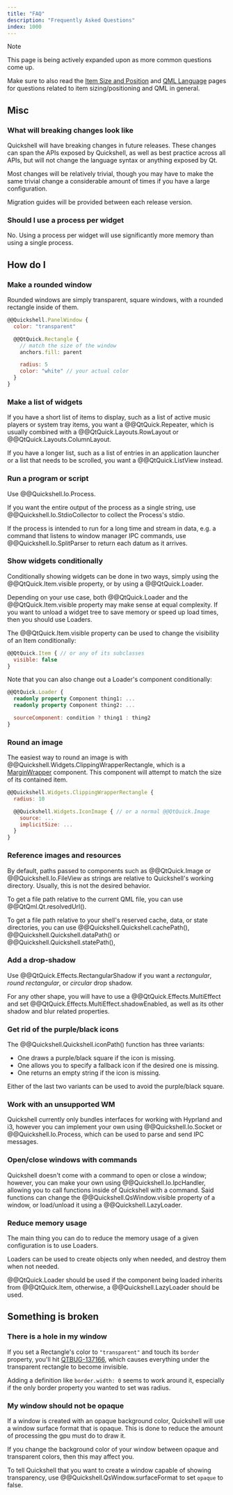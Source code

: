 ```yaml
---
title: "FAQ"
description: "Frequently Asked Questions"
index: 1000
---
```


> [!NOTE]
> This page is being actively expanded upon as more common questions come up.
>
> Make sure to also read the [Item Size and Position](/docs/guide/size-position) and
> [QML Language](/docs/guide/qml-language) pages for questions related to
> item sizing/positioning and QML in general.

## Misc

### What will breaking changes look like
Quickshell will have breaking changes in future releases. These changes can
span the APIs exposed by Quickshell, as well as best practice across all
APIs, but will not change the language syntax or anything exposed by Qt.

Most changes will be relatively trivial, though you may have to make the same
trivial change a considerable amount of times if you have a large configuration.

Migration guides will be provided between each release version.

### Should I use a process per widget
No. Using a process per widget will use significantly more memory than using a
single process.

## How do I

### Make a rounded window
Rounded windows are simply transparent, square windows, with a rounded rectangle
inside of them.

```qml
@@Quickshell.PanelWindow {
  color: "transparent"

  @@QtQuick.Rectangle {
    // match the size of the window
    anchors.fill: parent

    radius: 5
    color: "white" // your actual color
  }
}
```

### Make a list of widgets
If you have a short list of items to display, such as a list of active music
players or system tray items, you want a @@QtQuick.Repeater, which is
usually combined with a @@QtQuick.Layouts.RowLayout or @@QtQuick.Layouts.ColumnLayout.

If you have a longer list, such as a list of entries in an application launcher
or a list that needs to be scrolled, you want a @@QtQuick.ListView instead.

### Run a program or script
Use @@Quickshell.Io.Process.

If you want the entire output of the process as a single string, use
@@Quickshell.Io.StdioCollector to collect the Process's stdio.

If the process is intended to run for a long time and stream in data,
e.g. a command that listens to window manager IPC commands, use
@@Quickshell.Io.SplitParser to return each datum as it arrives.

### Show widgets conditionally
Conditionally showing widgets can be done in two ways, simply using the @@QtQuick.Item.visible property,
or by using a @@QtQuick.Loader.

Depending on your use case, both @@QtQuick.Loader and the @@QtQuick.Item.visible property may make sense at equal complexity.
If you want to unload a widget tree to save memory or speed up load times, then you should use Loaders.

The @@QtQuick.Item.visible property can be used to change the visibility of an Item conditionally:

```qml
@@QtQuick.Item { // or any of its subclasses
  visible: false
}
```

Note that you can also change out a Loader's component conditionally:

```qml
@@QtQuick.Loader {
  readonly property Component thing1: ...
  readonly property Component thing2: ...

  sourceComponent: condition ? thing1 : thing2
}
```

### Round an image
The easiest way to round an image is with @@Quickshell.Widgets.ClippingWrapperRectangle,
which is a [MarginWrapper] component. This component will attempt to match the size of
its contained item.

```qml
@@Quickshell.Widgets.ClippingWrapperRectangle {
  radius: 10

  @@Quickshell.Widgets.IconImage { // or a normal @@QtQuick.Image
    source: ...
    implicitSize: ...
  }
}
```

[MarginWrapper]: /docs/guide/size-position#marginwrapper-components

### Reference images and resources
By default, paths passed to components such as @@QtQuick.Image or
@@Quickshell.Io.FileView as strings are relative to Quickshell's working
directory. Usually, this is not the desired behavior.

To get a file path relative to the current QML file, you can use @@QtQml.Qt.resolvedUrl().

To get a file path relative to your shell's reserved cache, data, or state directories,
you can use @@Quickshell.Quickshell.cachePath(), @@Quickshell.Quickshell.dataPath() or
@@Quickshell.Quickshell.statePath(),

### Add a drop-shadow
Use @@QtQuick.Effects.RectangularShadow if you want a *rectangular*, *round rectangular*,
or *circular* drop shadow.

For any other shape, you will have to use a @@QtQuick.Effects.MultiEffect and set
@@QtQuick.Effects.MultiEffect.shadowEnabled, as well as its other shadow and blur
related properties.

### Get rid of the purple/black icons
The @@Quickshell.Quickshell.iconPath() function has three variants:
- One draws a purple/black square if the icon is missing.
- One allows you to specify a fallback icon if the desired one is missing.
- One returns an empty string if the icon is missing.

Either of the last two variants can be used to avoid the purple/black square.

### Work with an unsupported WM
Quickshell currently only bundles interfaces for working with Hyprland and i3,
however you can implement your own using @@Quickshell.Io.Socket or @@Quickshell.Io.Process,
which can be used to parse and send IPC messages.

### Open/close windows with commands
Quickshell doesn't come with a command to open or close a window; however, you can
make your own using @@Quickshell.Io.IpcHandler, allowing you to call functions
inside of Quickshell with a command. Said functions can change the
@@Quickshell.QsWindow.visible property of a window, or load/unload it using a
@@Quickshell.LazyLoader.

### Reduce memory usage
The main thing you can do to reduce the memory usage of a given configuration
is to use Loaders.

Loaders can be used to create objects only when needed, and destroy them when not needed.

@@QtQuick.Loader should be used if the component being loaded inherits from @@QtQuick.Item,
otherwise, a @@Quickshell.LazyLoader should be used.

## Something is broken

### There is a hole in my window
If you set a Rectangle's color to `"transparent"` and touch its `border` property,
you'll hit [QTBUG-137166](https://bugreports.qt.io/browse/QTBUG-137166), which
causes everything under the transparent rectangle to become invisible.

Adding a definition like `border.width: 0` seems to work around it, especially
if the only border property you wanted to set was radius.

### My window should not be opaque
If a window is created with an opaque background color, Quickshell will use
a window surface format that is opaque. This is done to reduce the amount of
processing the gpu must do to draw it.

If you change the background color of your window between opaque and transparent colors,
then this may affect you.

To tell Quickshell that you want to create a window capable of showing transparency,
use @@Quickshell.QsWindow.surfaceFormat to set `opaque` to false.
